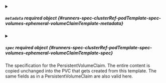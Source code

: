 


<details className="config-field" data-expandable="true">
<summary>

##### `metadata` <span className="config-field-required" data-required="true">required</span> <span className="config-field-type">object</span> <span className="config-field-default"></span> <span className="config-field-enum"></span> {#runners-spec-clusterRef-podTemplate-spec-volumes-ephemeral-volumeClaimTemplate-metadata}



</summary>

<PartialMetadatareference />


</details>



<details className="config-field" data-expandable="true">
<summary>

##### `spec` <span className="config-field-required" data-required="true">required</span> <span className="config-field-type">object</span> <span className="config-field-default"></span> <span className="config-field-enum"></span> {#runners-spec-clusterRef-podTemplate-spec-volumes-ephemeral-volumeClaimTemplate-spec}

The specification for the PersistentVolumeClaim. The entire content is
copied unchanged into the PVC that gets created from this
template. The same fields as in a PersistentVolumeClaim
are also valid here.

</summary>

<PartialSpecreference />


</details>
